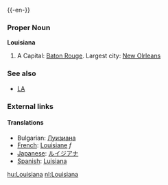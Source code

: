 {{wikipedia}}
{{-en-}}

===Proper Noun===
'''Louisiana'''
#A {{USstate}}  Capital: [[Baton Rouge]]. Largest city: [[New Olrleans]]

===See also===
*[[LA]]
===External links===
{{pedialite}}

====Translations====

*Bulgarian: [[Луизиана]]
*[[French]]: [[Louisiane]] ''f''
*[[Japanese]]: [[ルイジアナ]] 
*[[Spanish]]: [[Luisiana]]

[[hu:Louisiana]]
[[nl:Louisiana]]